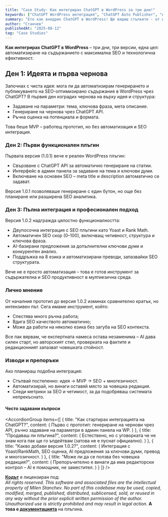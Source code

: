 ```yaml
---
title: "Case Study: Как интегрирах ChatGPT в WordPress за три дни!"
keywords: ["ChatGPT WordPress интеграция", "ChatGPT Auto Publisher", "AI автоматизация WordPress", "ChatGPT API", "SEO автоматизация", "OpenAI API"]
summary: "Ето как внедрих ChatGPT в WordPress! Ще видиш стъпките - от идеята до работеща интеграция за автоматизация, SEO и публикуване."
author: "Станчев"
publishedAt: "2025-08-12"
tag: "Case Studies"
---
```


<strong>Как интегрирах ChatGPT в WordPress</strong> – три дни, три версии, една цел: автоматизиране на съдържанието с максимална SEO и технологична ефективност.

<h2 id="den1">Ден 1: Идеята и първа чернова</h2>

Започнах с чиста идея: мога ли да автоматизирам генерирането и публикуването на SEO-оптимизирано съдържание в WordPress чрез ChatGPT? В първия ден изградих чернова на върху идея и структура:
- Задаване на параметри: тема, ключова фраза, мета описание.
- Генериране на чернова чрез ChatGPT API.
- Ръчна оценка на потенциала и формата.

Това беше MVP – работещ прототип, но без автоматизация и SEO интеграция.

<h3 id="den2">Ден 2: Първи функционален плъгин</h3>

Първата версия (1.0.1) вече е реален WordPress плъгин:
- Свързване с ChatGPT API за автоматично генериране на статии.
- Интерфейс в админ панела за задаване на тема и ключови думи.
- Включване на основен SEO – meta title и description автоматично се задават.

Версия 1.0.1 позволяваше генериране с един бутон, но още без планиране или разширена SEO аналитика.

<h3 id="den3">Ден 3: Пълна интеграция и професионален подход</h3>

Версия 1.0.2 надгражда цялостно функционалността:
- Двупосочна интеграция с SEO плъгини като Yoast и Rank Math.
- Автоматичен SEO скор (0–100), включващ четивност, структура и ключова фраза.
- AI-базирани предложения за допълнителни ключови думи и конкурентен анализ.
- Поддръжка на 8 езика и автоматизирани преводи, запазвайки SEO структурата.

Вече не е просто автоматизация – това е готов инструмент за съдържателна и SEO продуктивност в мултиезична среда.

<h3 id="lichno-mnenie">Лично мнение</h3>

От началния прототип до версия 1.0.2 изминах сравнително кратък, но интензивен път. Сега имаме инструмент, който:
- Спестява много ръчна работа;
- Вдига SEO качеството автоматично;
- Може да работи на няколко езика без загуба на SEO контекста.

Все пак вярвам, че експертната намеса остава незаменима – AI дава силен старт, но авторският стил, проверката на фактите и редакционният запазват човешката стойност.

<h3 id="izvodi">Изводи и препоръки</h3>

Ако планираш подобна интеграция:
- Стъпвай постепенно: идея → MVP → SEO + многезичност.
- Автоматизирай, но винаги оставяй място за човешка редакция.
- Следи метрики за SEO и четимост, за да подобряваш системата непрекъснато.

<h4 id="faq">Често задавани въпроси</h4>

<AccordionGroup
  items={[
    {
      title: "Как стартирах интеграцията на ChatGPT?",
      content: (
        <Text onBackground="neutral-weak">
          Първо с прототип: генериране на чернови чрез API, ръчно задаване на параметри в админ панела на WP.
        </Text>
      )
    },
        {
      title: "Продаваш ли плъгина?",
      content: (
        <Text onBackground="neutral-weak">
          Естествено, но с уговорката че не знам кога пак ще го ъпдейтвам (затова не е пуснат официално).
        </Text>
      )
    },
    {
      title: "Какво добави версия 1.0.2?",
      content: (
        <Text onBackground="neutral-weak">
          Интеграция с Yoast/RankMath, SEO оценка, AI предложения за ключови думи, превод и многозичност.
        </Text>
      )
    },
    {
      title: "Може ли да се ползва без човешка редакция?",
      content: (
        <Text onBackground="neutral-weak">
          Препоръчително е винаги да има редакторски контрол – AI е помощник, не заместител.
        </Text>
      )
    }
  ]}
/>

<p>
<strong><a href="https://github.com/stantchev/ChatGPT-Auto-Publisher" target="_blank" rel="nofollow noopener">Кодът</a></strong> е лицензиран под:<br>
<em>All rights reserved. This software and associated files are the intellectual property of Milen Stanchev. No part of this codebase may be used, copied, modified, merged, published, distributed, sublicensed, sold, or reused in any way without the prior explicit written permission of the author. Unauthorized use is strictly prohibited and may result in legal action.</em>
<strong>А това е <a href="https://stantchev.github.io/ChatGPT-Auto-Publisher/" target="_blank" rel="nofollow noopener">документацията</a></strong> на плъгина.
</p>
